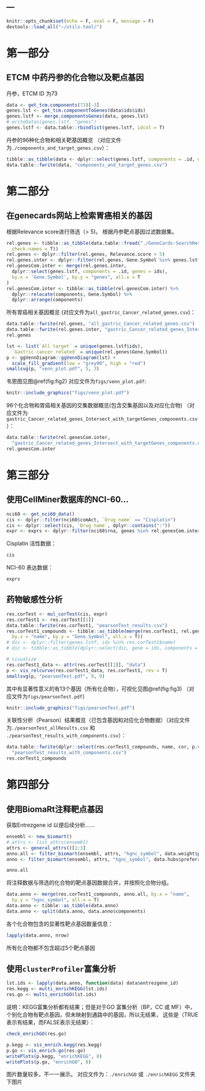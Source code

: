 ---
---

```r
knitr::opts_chunk$set(echo = F, eval = F, message = F)
devtools::load_all("~/utils.tool/")
```

# 第一部分

## ETCM 中药丹参的化合物以及靶点基因

丹参，ETCM ID 为73

```r
data <- get_tcm.components(73)[-3]
genes.lst <- get_tcm.componentToGenes(data$ids$ids)
genes.lstf <- merge.componentsGenes(data, genes.lst)
# writeDatas(genes.lstf, "genes")
genes.lstf <- data.table::rbindlist(genes.lstf, idcol = T)
```

丹参的96种化合物和相关靶基因概览
（对应文件为`./components_and_target_genes.csv`）：

```r
tibble::as_tibble(data <- dplyr::select(genes.lstf, components = .id, genes = ids, links))
data.table::fwrite(data, "components_and_target_genes.csv")
```

# 第二部分

## 在genecards网站上检索胃癌相关的基因

根据Relevance score进行筛选（&gt; 5)。
根据丹参靶点基因过滤数据集。

```r
rel.genes <- tibble::as_tibble(data.table::fread("./GeneCards-SearchResults.csv",
  check.names = T))
rel.genes <- dplyr::filter(rel.genes, Relevance.score > 5)
rel.genes.inter <- dplyr::filter(rel.genes, Gene.Symbol %in% genes.lstf$ids)
rel.genesCom.inter <- merge(rel.genes.inter,
  dplyr::select(genes.lstf, components = .id, genes = ids),
  by.x = 'Gene.Symbol', by.y = "genes", all.x = T
)
rel.genesCom.inter <- tibble::as_tibble(rel.genesCom.inter) %>% 
  dplyr::relocate(components, Gene.Symbol) %>% 
  dplyr::arrange(components)
```

所有胃癌相关基因概览
(对应文件为`all_gastric_Cancer_related_genes.csv`)：

```r
data.table::fwrite(rel.genes, "all_gastric_Cancer_related_genes.csv")
data.table::fwrite(rel.genes.inter, "gastric_Cancer_related_genes_Intersect_with_targetGenes.csv")
rel.genes
```

```r
lst <- list(`All target` = unique(genes.lstf$ids),
  `Gastric cancer related` = unique(rel.genes$Gene.Symbol))
p <- ggVennDiagram::ggVennDiagram(lst) +
  scale_fill_gradient(low = "grey90", high = "red")
smallsvg(p, "venn_plot.pdf", 5, 3)
```

韦恩图见图\@ref(fig:fig2)
对应文件为`figs/venn_plot.pdf`:

```r
knitr::include_graphics("figs/venn_plot.pdf")
```

96个化合物和胃癌相关基因的交集数据概览(包含交集基因以及对应化合物)
（对应文件为`gastric_Cancer_related_genes_Intersect_with_targetGenes_components.csv`）：

```r
data.table::fwrite(rel.genesCom.inter,
  "gastric_Cancer_related_genes_Intersect_with_targetGenes_components.csv")
rel.genesCom.inter
```

# 第三部分

## 使用CellMiner数据库的NCI-60...

```r
nci60 <- get_nci60_data()
cis <- dplyr::filter(nci60$comAct, `Drug name` == "Cisplatin")
cis <- dplyr::select(cis, `Drug name`, dplyr::contains(":"))
expr <- exprs <- dplyr::filter(nci60$rna, genes %in% rel.genesCom.inter$Gene.Symbol)
```

Cisplatin 活性数据：

```r
cis
```

NCI-60 表达数据：

```r
exprs
```

## 药物敏感性分析

```r
res.corTest <- mul_corTest(cis, expr)
res.corTest1 <- res.corTest[[1]]
data.table::fwrite(res.corTest1, "pearsonTest_results.csv")
res.corTest1_compounds <- tibble::as_tibble(merge(res.corTest1, rel.genesCom.inter,
  by.x = "name", by.y = "Gene.Symbol", all.x = T))
# dic <- dplyr::filter(genes.lstf, ids %in% res.corTest1$name)
# dic <- tibble::as_tibble(dplyr::select(dic, gene = ids, components = .id))
```

```r
# visualize
res.corTest1_data <- attr(res.corTest[[1]], "data")
p <- vis_relcurve(res.corTest1_data, res.corTest1, rev = T)
smallsvg(p, "pearsonTest.pdf", 9, 9)
```

其中有显著性意义的有13个基因（所有化合物），可视化见图\@ref(fig:fig3)
（对应文件为`figs/pearsonTest.pdf`）

```r
knitr::include_graphics("figs/pearsonTest.pdf")
```

关联性分析（Pearson）结果概览（已包含基因和对应化合物数据）（对应文件为`./pearsonTest_allResults.csv` 和 `./pearsonTest_results_with_components.csv`）：

```r
data.table::fwrite(dplyr::select(res.corTest1_compounds, name, cor, p.value, components),
  "pearsonTest_results_with_components.csv")
res.corTest1_compounds
```

# 第四部分

## 使用BiomaRt注释靶点基因

获取Entrezgene id 以便后续分析……

```r
ensembl <- new_biomart()
# attrs <- list_attrs(ensembl)
attrs <- general_attrs()[1:3]
anno.all <- filter_biomart(ensembl, attrs, "hgnc_symbol", data.weight$preferred_name)
anno <- filter_biomart(ensembl, attrs, "hgnc_symbol", data.hubs$preferred_name)
```

```r
anno.all
```

将注释数据与筛选的化合物的靶点基因数据合并，并按照化合物分组。

```r
data.anno <- merge(res.corTest1_compounds, anno.all, by.x = "name",
  by.y = "hgnc_symbol", all.x = T)
data.anno <- tibble::as_tibble(data.anno)
data.anno <- split(data.anno, data.anno$components)
```

各个化合物包含的显著性靶点基因数量信息：

```r
lapply(data.anno, nrow)
```

所有化合物都不包含超过5个靶点基因

## 使用`clusterProfiler`富集分析

```r
lst.ids <- lapply(data.anno, function(data) data$entrezgene_id)
res.kegg <- multi_enrichKEGG(lst.ids)
res.go <- multi_enrichGO(lst.ids)
```

说明：KEGG富集分析都有结果；但是对于GO 富集分析（BP，CC 或 MF）中，个别化合物有靶点基因，但未映射到通路中的基因，所以无结果， 这些是（TRUE表示有结果，而FALSE表示无结果）：

```r
check_enrichGO(res.go)
```

```r
p.kegg <- vis_enrich.kegg(res.kegg)
p.go <- vis_enrich.go(res.go)
writePlots(p.kegg, "enrichKEGG", 8)
writePlots(p.go, "enrichGO", 8)
```

图片数量较多，不一一展示。
对应文件为：`./enrichGO` 或 `./enrichKEGG` 文件夹下图片


